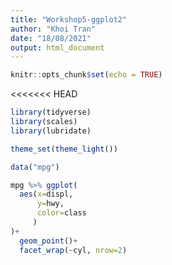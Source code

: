 ```yaml
---
title: "Workshop5-ggplot2"
author: "Khoi Tran"
date: "18/08/2021"
output: html_document
---
```


```r
knitr::opts_chunk$set(echo = TRUE)
```

<<<<<<< HEAD
```r
library(tidyverse)
library(scales)
library(lubridate)

theme_set(theme_light())

data("mpg")

mpg %>% ggplot(
  aes(x=displ,
      y=hwy,
      color=class
     ) 
)+
  geom_point()+
  facet_wrap(~cyl, nrow=2)
```